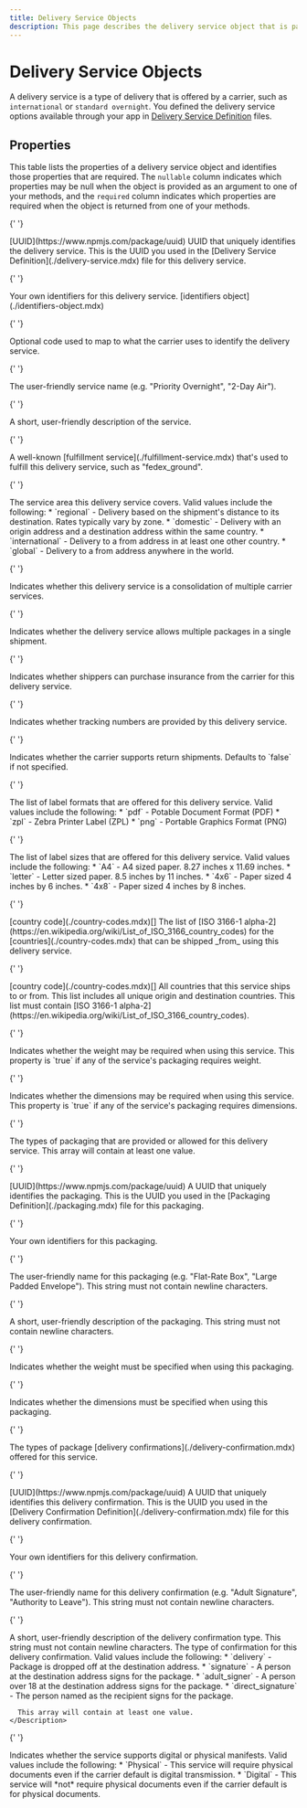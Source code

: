 ```yaml
---
title: Delivery Service Objects
description: This page describes the delivery service object that is passed to a ShipEngine Connect Carrier app. For example, the [createShipment method](./methods/create-shipment.mdx) accepts a `shipment` parameter with a `deliveryService` property that corresponds to this object. The property details include whether or not they are `required` or `nullable`. These details may differ depending on whether the delivery service is part of a parameter passed to a method or part of an argument returned from a method.
---
```


# Delivery Service Objects

A delivery service is a type of delivery that is offered by a carrier, such as `international` or `standard overnight`.
You defined the delivery service options available through your app in [Delivery Service Definition](./delivery-service.mdx)
files.

## Properties

This table lists the properties of a delivery service object and identifies those properties that are required. The `nullable`
column indicates which properties may be null when the object is provided as an argument to one of your methods, and the `required`
column indicates which properties are required when the object is returned from one of your methods.

<Reference>

{' '}

<Field name="id" nullable={false} required={true}>
  <Type>[UUID](https://www.npmjs.com/package/uuid)</Type>
  <Description>
    UUID that uniquely identifies the delivery service. This is the UUID you used in the [Delivery Service
    Definition](./delivery-service.mdx) file for this delivery service.
  </Description>
</Field>

{' '}

<Field name="identifiers" nullable={false}>
  <Description>Your own identifiers for this delivery service.</Description>
  <Type>[identifiers object](./identifiers-object.mdx)</Type>
</Field>

{' '}

<Field name="code" type="string" nullable={false}>
  <Description>Optional code used to map to what the carrier uses to identify the delivery service.</Description>
</Field>

{' '}

<Field name="name" type="string" nullable={false} required={true}>
  <Description>The user-friendly service name (e.g. "Priority Overnight", "2-Day Air").</Description>
</Field>

{' '}

<Field name="description" type="string" nullable={false}>
  <Description>A short, user-friendly description of the service.</Description>
</Field>

{' '}

<Field name="fulfillmentService" type="string" nullable={true}>
  <Description>
    A well-known [fulfillment service](./fulfillment-service.mdx) that's used to fulfill this delivery service, such as
    "fedex_ground".
  </Description>
</Field>

{' '}

<Field name="serviceArea" type="string" nullable={true}>
  <Description>
    The service area this delivery service covers. Valid values include the following: * `regional` - Delivery based on
    the shipment's distance to its destination. Rates typically vary by zone. * `domestic` - Delivery with an origin
    address and a destination address within the same country. * `international` - Delivery to a from address in at
    least one other country. * `global` - Delivery to a from address anywhere in the world.
  </Description>
</Field>

{' '}

<Field name="isConsolidatedService" type="boolean" nullable={false}>
  <Description>Indicates whether this delivery service is a consolidation of multiple carrier services.</Description>
</Field>

{' '}

<Field name="allowsMultiplePackages" type="boolean" nullable={false}>
  <Description>Indicates whether the delivery service allows multiple packages in a single shipment.</Description>
</Field>

{' '}

<Field name="isInsurable" type="boolean" nullable={false}>
  <Description>
    Indicates whether shippers can purchase insurance from the carrier for this delivery service.
  </Description>
</Field>

{' '}

<Field name="isTrackable" type="boolean" nullable={false}>
  <Description>Indicates whether tracking numbers are provided by this delivery service.</Description>
</Field>

{' '}

<Field name="supportsReturns" type="boolean" nullable={false}>
  <Description>
    Indicates whether the carrier supports return shipments. Defaults to `false` if not specified.
  </Description>
</Field>

{' '}

<Field name="labelFormats" type="string[]" nullable={false}>
  <Description>
    The list of label formats that are offered for this delivery service. Valid values include the following: * `pdf` -
    Potable Document Format (PDF) * `zpl` - Zebra Printer Label (ZPL) * `png` - Portable Graphics Format (PNG)
  </Description>
</Field>

{' '}

<Field name="labelSizes" type="string[]" nullable={false}>
  <Description>
    The list of label sizes that are offered for this delivery service. Valid values include the following: * `A4` - A4
    sized paper. 8.27 inches x 11.69 inches. * `letter` - Letter sized paper. 8.5 inches by 11 inches. * `4x6` - Paper
    sized 4 inches by 6 inches. * `4x8` - Paper sized 4 inches by 8 inches.
  </Description>
</Field>

{' '}

<Field name="availableCountries" nullable={false}>
  <Type>[country code](./country-codes.mdx)[]</Type>
  <Description>
    The list of [ISO 3166-1 alpha-2](https://en.wikipedia.org/wiki/List_of_ISO_3166_country_codes) for the
    [countries](./country-codes.mdx) that can be shipped _from_ using this delivery service.
  </Description>
</Field>

{' '}

<Field name="countries" nullable={false}>
  <Type>[country code](./country-codes.mdx)[]</Type>
  <Description>
    All countries that this service ships to or from. This list includes all unique origin and destination countries.
    This list must contain [ISO 3166-1 alpha-2](https://en.wikipedia.org/wiki/List_of_ISO_3166_country_codes).
  </Description>
</Field>

{' '}

<Field name="requiresWeight" type="boolean" required={true}>
  <Description>
    Indicates whether the weight may be required when using this service. This property is `true` if any of the
    service's packaging requires weight.
  </Description>
</Field>

{' '}

<Field name="requiresDimensions" type="boolean" required={true}>
  <Description>
    Indicates whether the dimensions may be required when using this service. This property is `true` if any of the
    service's packaging requires dimensions.
  </Description>
</Field>

{' '}

<Field name="packaging" type="object[]" nullable={false}>
  <Description>
    The types of packaging that are provided or allowed for this delivery service. This array will contain at least one
    value.
  </Description>
</Field>

{' '}

<Field name="packaging[].id" nullable={false}>
  <Type>[UUID](https://www.npmjs.com/package/uuid)</Type>
  <Description>
    A UUID that uniquely identifies the packaging. This is the UUID you used in the [Packaging
    Definition](./packaging.mdx) file for this packaging.
  </Description>
</Field>

{' '}

<Field name="packaging[].identifiers" type="string[]" nullable={false}>
  <Description>Your own identifiers for this packaging.</Description>
</Field>

{' '}

<Field name="packaging[].name" type="string" nullable={false}>
  <Description>
    The user-friendly name for this packaging (e.g. "Flat-Rate Box", "Large Padded Envelope"). This string must not
    contain newline characters.
  </Description>
</Field>

{' '}

<Field name="packaging[].description" type="string" nullable={false}>
  <Description>
    A short, user-friendly description of the packaging. This string must not contain newline characters.
  </Description>
</Field>

{' '}

<Field name="packaging[].requiresWeight" type="boolean" nullable={false}>
  <Description>Indicates whether the weight must be specified when using this packaging.</Description>
</Field>

{' '}

<Field name="packaging[].requiresDimensions" type="boolean" nullable={false}>
  <Description>Indicates whether the dimensions must be specified when using this packaging.</Description>
</Field>

{' '}

<Field name="deliveryConfirmations" type="object[]" nullable={false}>
  <Description>
    The types of package [delivery confirmations](./delivery-confirmation.mdx) offered for this service.
  </Description>
</Field>

{' '}

<Field name="deliveryConfirmations[].id" nullable={false}>
  <Type>[UUID](https://www.npmjs.com/package/uuid)</Type>
  <Description>
    A UUID that uniquely identifies this delivery confirmation. This is the UUID you used in the [Delivery Confirmation
    Definition](./delivery-confirmation.mdx) file for this delivery confirmation.
  </Description>
</Field>

{' '}

<Field name="deliveryConfirmations[].identifiers" type="object" nullable={false}>
  <Description>Your own identifiers for this delivery confirmation.</Description>
</Field>

{' '}

<Field name="deliveryConfirmations[].name" type="string" nullable={false}>
  <Description>
    The user-friendly name for this delivery confirmation (e.g. "Adult Signature", "Authority to Leave"). This string
    must not contain newline characters.
  </Description>
</Field>

{' '}

<Field name="deliveryConfirmations[].description" type="string" nullable={false}>
  <Description>
    A short, user-friendly description of the delivery confirmation type. This string must not contain newline
    characters.
  </Description>
</Field>

  <Field name="deliveryConfirmations[].type" type="string" nullable={false} required={true}>
    <Description>
      The type of confirmation for this delivery confirmation. Valid values include the following:
      * `delivery` - Package is dropped off at the destination address.
      * `signature` - A person at the destination address signs for the package.
      * `adult_signer` - A person over 18 at the destination address signs for the package.
      * `direct_signature` - The person named as the recipient signs for the package.

      This array will contain at least one value.
    </Description>

  </Field>

{' '}

<Field name="manifestType" type="string" nullable={true}>
  <Description>
    Indicates whether the service supports digital or physical manifests. Valid values include the following: *
    `Physical` - This service will require physical documents even if the carrier default is digital transmission. *
    `Digital` - This service will *not* require physical documents even if the carrier default is for physical
    documents.
  </Description>
</Field>

</Reference>
